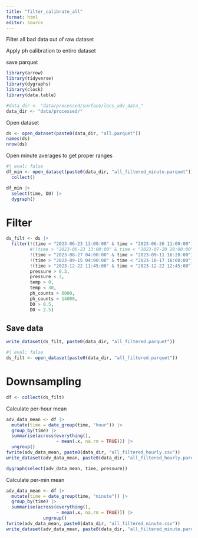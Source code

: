 ```yaml
---
title: "filter_calibrate_all"
format: html
editor: source
---
```


Filter all bad data out of raw dataset

Apply ph calibration to entire dataset

save parquet

```r
library(arrow)
library(tidyverse)
library(dygraphs)
library(clock)
library(data.table)

#data_dir <- "data/processed/surface/lecs_adv_data_"
data_dir <- "data/processed/"
```

Open dataset

```r
ds <- open_dataset(paste0(data_dir, "all.parquet"))
names(ds)
nrow(ds)
```

Open minute averages to get proper ranges

```r
#| eval: false
df_min <- open_dataset(paste0(data_dir, "all_filtered_minute.parquet")) |> 
  collect()

df_min |> 
  select(time, DO) |> 
  dygraph()
```

# Filter

```r
ds_filt <- ds |> 
  filter(!(time > "2023-06-23 13:00:00" & time < "2023-06-26 11:00:00"),
         #!(time > "2023-06-23 13:00:00" & time < "2023-07-20 20:00:00"),
         !(time > "2023-08-27 04:00:00" & time < "2023-09-11 16:20:00"),
         !(time > "2023-09-15 04:00:00" & time < "2023-10-17 16:00:00"),
         !(time > "2023-12-22 11:45:00" & time < "2023-12-22 12:45:00"),
         pressure > 0.3,
         pressure < 3,
         temp > 0,
         temp < 30,
         ph_counts > 6000,
         ph_counts < 14000,
         DO > 0.5,
         DO < 2.5)
```

## Save data

```r
write_dataset(ds_filt, paste0(data_dir, "all_filtered.parquet"))
```

```r
#| eval: false
ds_filt <- open_dataset(paste0(data_dir, "all_filtered.parquet"))
```

# Downsampling

```r
df <- collect(ds_filt)
```


Calculate per-hour mean

```r
adv_data_mean <- df |> 
  mutate(time = date_group(time, "hour")) |> 
  group_by(time) |> 
  summarise(across(everything(), 
                   ~ mean(.x, na.rm = TRUE))) |> 
  ungroup()
fwrite(adv_data_mean, paste0(data_dir, "all_filtered_hourly.csv"))
write_dataset(adv_data_mean, paste0(data_dir, "all_filtered_hourly.parquet"))
```

```r
dygraph(select(adv_data_mean, time, pressure))
```

Calculate per-min mean

```r
adv_data_mean <- df |> 
  mutate(time = date_group(time, "minute")) |> 
  group_by(time) |> 
  summarise(across(everything(), 
                   ~ mean(.x, na.rm = TRUE))) |> 
              ungroup()
fwrite(adv_data_mean, paste0(data_dir, "all_filtered_minute.csv"))
write_dataset(adv_data_mean, paste0(data_dir, "all_filtered_minute.parquet"))
```

